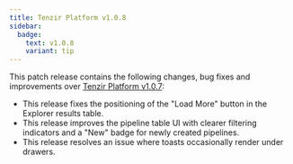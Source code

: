 ```yaml
---
title: Tenzir Platform v1.0.8
sidebar:
  badge:
    text: v1.0.8
    variant: tip
---
```


This patch release contains the following changes, bug fixes and improvements
over [Tenzir Platform
v1.0.7](https://github.com/tenzir/platform/releases/tag/v1.0.7):

- This release fixes the positioning of the "Load More" button in the Explorer
  results table.
- This release improves the pipeline table UI with clearer filtering
  indicators and a "New" badge for newly created pipelines.
- This release resolves an issue where toasts occasionally render under
  drawers.
